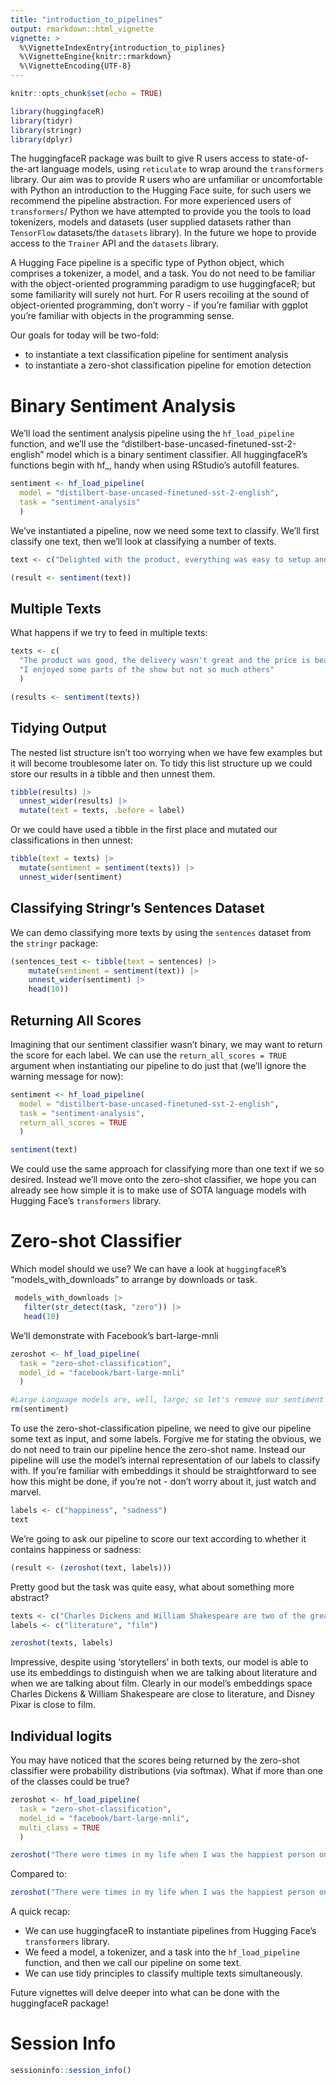 ```yaml
---
title: "introduction_to_pipelines"
output: rmarkdown::html_vignette
vignette: >
  %\VignetteIndexEntry{introduction_to_piplines}
  %\VignetteEngine{knitr::rmarkdown}
  %\VignetteEncoding{UTF-8}
---
```


```r
knitr::opts_chunk$set(echo = TRUE)
```

```r
library(huggingfaceR)
library(tidyr)
library(stringr)
library(dplyr)
```

The huggingfaceR package was built to give R users access to state-of-the-art language models, using `reticulate` to wrap around the `transformers` library. Our aim was to provide R users who are unfamiliar or uncomfortable with Python an introduction to the Hugging Face suite, for such users we recommend the pipeline abstraction. For more experienced users of `transformers`/ Python we have attempted to provide you the tools to load tokenizers, models and datasets (user supplied datasets rather than `TensorFlow` datasets/the `datasets` library). In the future we hope to provide access to the `Trainer` API and the `datasets` library.

A Hugging Face pipeline is a specific type of Python object, which comprises a tokenizer, a model, and a task. You do not need to be familiar with the object-oriented programming paradigm to use huggingfaceR; but some familiarity will surely not hurt. For R users recoiling at the sound of object-oriented programming, don't worry - if you're familiar with ggplot you're familiar with objects in the programming sense.

Our goals for today will be two-fold:

-   to instantiate a text classification pipeline for sentiment analysis
-   to instantiate a zero-shot classification pipeline for emotion detection

# Binary Sentiment Analysis

We'll load the sentiment analysis pipeline using the `hf_load_pipeline` function, and we'll use the "distilbert-base-uncased-finetuned-sst-2-english" model which is a binary sentiment classifier. All huggingfaceR's functions begin with hf\_, handy when using RStudio's autofill features.

```r
sentiment <- hf_load_pipeline(
  model = "distilbert-base-uncased-finetuned-sst-2-english", 
  task = "sentiment-analysis"
  ) 
```

We've instantiated a pipeline, now we need some text to classify. We'll first classify one text, then we'll look at classifying a number of texts.

```r
text <- c("Delighted with the product, everything was easy to setup and super intuitive!")

(result <- sentiment(text))
```

## Multiple Texts

What happens if we try to feed in multiple texts:

```r
texts <- c(
  "The product was good, the delivery wasn't great and the price is beatable",
  "I enjoyed some parts of the show but not so much others"
  )

(results <- sentiment(texts))
```

## Tidying Output

The nested list structure isn't too worrying when we have few examples but it will become troublesome later on. To tidy this list structure up we could store our results in a tibble and then unnest them.

```r
tibble(results) |> 
  unnest_wider(results) |>
  mutate(text = texts, .before = label)
```

Or we could have used a tibble in the first place and mutated our classifications in then unnest:

```r
tibble(text = texts) |>
  mutate(sentiment = sentiment(texts)) |>
  unnest_wider(sentiment) 
```

## Classifying Stringr's Sentences Dataset

We can demo classifying more texts by using the `sentences` dataset from the `stringr` package:

```r
(sentences_test <- tibble(text = sentences) |>
    mutate(sentiment = sentiment(text)) |>
    unnest_wider(sentiment) |>
    head(10))
```

## Returning All Scores

Imagining that our sentiment classifier wasn't binary, we may want to return the score for each label. We can use the `return_all_scores = TRUE` argument when instantiating our pipeline to do just that (we'll ignore the warning message for now):

```r
sentiment <- hf_load_pipeline(
  model = "distilbert-base-uncased-finetuned-sst-2-english", 
  task = "sentiment-analysis", 
  return_all_scores = TRUE
  ) 

sentiment(text)
```

We could use the same approach for classifying more than one text if we so desired. Instead we'll move onto the zero-shot classifier, we hope you can already see how simple it is to make use of SOTA language models with Hugging Face's `transformers` library.

# Zero-shot Classifier

Which model should we use? We can have a look at `huggingfaceR`'s "models_with_downloads" to arrange by downloads or task.

```r
 models_with_downloads |>
   filter(str_detect(task, "zero")) |>
   head(10)
```

We'll demonstrate with Facebook's bart-large-mnli

```r
zeroshot <- hf_load_pipeline(
  task = "zero-shot-classification", 
  model_id = "facebook/bart-large-mnli"
  )

#Large Language models are, well, large; so let's remove our sentiment model from memory.
rm(sentiment)
```

To use the zero-shot-classification pipeline, we need to give our pipeline some text as input, and some labels. Forgive me for stating the obvious, we do not need to train our pipeline hence the zero-shot name. Instead our pipeline will use the model's internal representation of our labels to classify with. If you're familiar with embeddings it should be straightforward to see how this might be done, if you're not - don't worry about it, just watch and marvel.

```r
labels <- c("happiness", "sadness")
text
```

We're going to ask our pipeline to score our text according to whether it contains happiness or sadness:

```r
(result <- (zeroshot(text, labels)))
```

Pretty good but the task was quite easy, what about something more abstract?

```r
texts <- c("Charles Dickens and William Shakespeare are two of the greatest storytellers the world has seen,", "Disney Pixar are among the great storytellers for children, and some would say adults too.")
labels <- c("literature", "film")

zeroshot(texts, labels)
```

Impressive, despite using 'storytellers' in both texts, our model is able to use its embeddings to distinguish when we are talking about literature and when we are talking about film. Clearly in our model's embeddings space Charles Dickens & William Shakespeare are close to literature, and Disney Pixar is close to film.

## Individual logits

You may have noticed that the scores being returned by the zero-shot classifier were probability distributions (via softmax). What if more than one of the classes could be true?

```r
zeroshot <- hf_load_pipeline(
  task = "zero-shot-classification", 
  model_id = "facebook/bart-large-mnli", 
  multi_class = TRUE
  )

zeroshot("There were times in my life when I was the happiest person on the planet", c("happiness", "sadness"))
```

Compared to:

```r
zeroshot("There were times in my life when I was the happiest person on the planet and times when I was the saddest", c("happiness", "sadness"))
```

A quick recap:

-   We can use huggingfaceR to instantiate pipelines from Hugging Face's `transformers` library.
-   We feed a model, a tokenizer, and a task into the `hf_load_pipeline` function, and then we call our pipeline on some text.
-   We can use tidy principles to classify multiple texts simultaneously.

Future vignettes will delve deeper into what can be done with the huggingfaceR package!

# Session Info

```r
sessioninfo::session_info()
```
